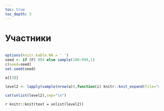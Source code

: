 ```yaml
---
toc: true
toc_depth: 3
---
```


# Участники {.focus #applications}


```r
```

```r
options(knitr.kable.NA = ' ')
seed <- if (F) 894 else sample(100:999,1)
c(seed=seed)
set.seed(seed)
```

```r
a[[3]]
```

```r
level2 <- lapply(sample(nrow(a)),function(i) knitr::knit_expand(file="details-lev2.Rmd"))
```

```r
cat(unlist(level2),sep="\n")
```

`r knitr::knit(text = unlist(level2))`
